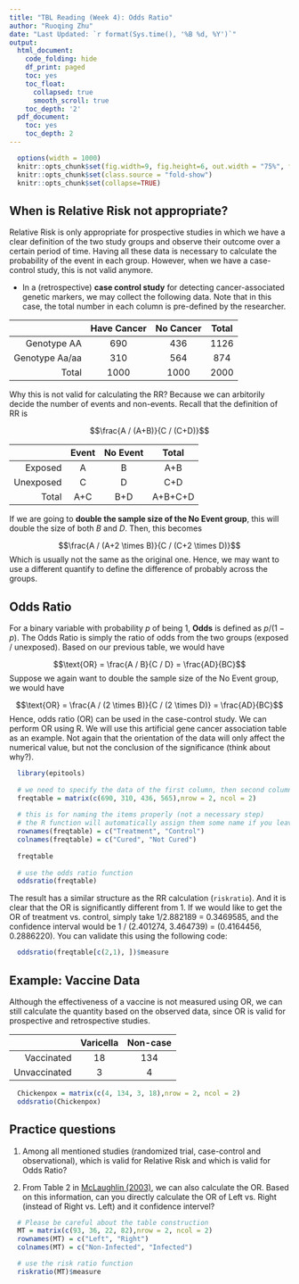 ```yaml
---
title: "TBL Reading (Week 4): Odds Ratio"
author: "Ruoqing Zhu"
date: "Last Updated: `r format(Sys.time(), '%B %d, %Y')`"
output:
  html_document:
    code_folding: hide
    df_print: paged
    toc: yes
    toc_float:
      collapsed: true
      smooth_scroll: true
    toc_depth: '2'
  pdf_document:
    toc: yes
    toc_depth: 2
---
```


```r
  options(width = 1000)
  knitr::opts_chunk$set(fig.width=9, fig.height=6, out.width = "75%", fig.align = 'center')
  knitr::opts_chunk$set(class.source = "fold-show")
  knitr::opts_chunk$set(collapse=TRUE)
```

## When is Relative Risk not appropriate? 

Relative Risk is only appropriate for prospective studies in which we have a clear definition of the two study groups and observe their outcome over a certain period of time. Having all these data is necessary to calculate the probability of the event in each group. However, when we have a case-control study, this is not valid anymore. 

  * In a (retrospective) __case control study__ for detecting cancer-associated genetic markers, we may collect the following data. Note that in this case, the total number in each column is pre-defined by the researcher. 
  
$\quad$       | Have Cancer | No Cancer | Total
-----: | :----: | :----: | :----:
Genotype AA | 690 | 436 | 1126
Genotype Aa/aa | 310  | 564 | 874
Total | 1000 | 1000 | 2000  

Why this is not valid for calculating the RR? Because we can arbitorily decide the number of events and non-events. Recall that the definition of RR is 

$$\frac{A / (A+B)}{C / (C+D)}$$

$\quad$       | Event | No Event | Total
-----: | :----: | :----: | :----:
Exposed | A | B | A+B
Unexposed | C  | D | C+D
Total | A+C | B+D | A+B+C+D

If we are going to __double the sample size of the No Event group__, this will double the size of both $B$ and $D$. Then, this becomes 

$$\frac{A / (A+2 \times B)}{C / (C+2 \times D)}$$
Which is usually not the same as the original one. Hence, we may want to use a different quantify to define the difference of probably across the groups. 

## Odds Ratio

For a binary variable with probability $p$ of being 1, __Odds__ is defined as $p / (1-p)$. The Odds Ratio is simply the ratio of odds from the two groups (exposed / unexposed). Based on our previous table, we would have 

$$\text{OR} = \frac{A / B}{C / D} = \frac{AD}{BC}$$
Suppose we again want to double the sample size of the No Event group, we would have 

$$\text{OR} = \frac{A / (2 \times B)}{C / (2 \times D)} = \frac{AD}{BC}$$
Hence, odds ratio (OR) can be used in the case-control study. We can perform OR using R. We will use this artificial gene cancer association table as an example. Not again that the orientation of the data will only affect the numerical value, but not the conclusion of the significance (think about why?).

```r
  library(epitools)
  
  # we need to specify the data of the first column, then second column
  freqtable = matrix(c(690, 310, 436, 565),nrow = 2, ncol = 2)
  
  # this is for naming the items properly (not a necessary step)
  # the R function will automatically assign them some name if you leave them empty. 
  rownames(freqtable) = c("Treatment", "Control")
  colnames(freqtable) = c("Cured", "Not Cured")  
  
  freqtable
  
  # use the odds ratio function
  oddsratio(freqtable)
```

The result has a similar structure as the RR calculation (`riskratio`). And it is clear that the OR is significantly different from 1. If we would like to get the OR of treatment vs. control, simply take 1/2.882189 = 0.3469585, and the confidence interval would be 1 / (2.401274, 3.464739) = (0.4164456, 0.2886220). You can validate this using the following code:

```r
  oddsratio(freqtable[c(2,1), ])$measure
```

## Example: Vaccine Data

Although the effectiveness of a vaccine is not measured using OR, we can still calculate the quantity based on the observed data, since OR is valid for prospective and retrospective studies. 

$\quad$       | Varicella | Non-case
-----:        | :----:    | :----: 
Vaccinated    | 18        | 134 
Unvaccinated  | 3         | 4

```r
  Chickenpox = matrix(c(4, 134, 3, 18),nrow = 2, ncol = 2)
  oddsratio(Chickenpox)
```

## Practice questions 

  1. Among all mentioned studies (randomized trial, case-control and observational), which is valid for Relative Risk and which is valid for Odds Ratio?
  
  2. From Table 2 in [McLaughlin (2003)](papers/McLaughlin2003Extensive.pdf), we can also calculate the OR. Based on this information, can you directly calculate the OR of Left vs. Right (instead of Right vs. Left) and it confidence intervel?
  
```r
  # Please be careful about the table construction
  MT = matrix(c(93, 36, 22, 82),nrow = 2, ncol = 2)
  rownames(MT) = c("Left", "Right")
  colnames(MT) = c("Non-Infected", "Infected")

  # use the risk ratio function
  riskratio(MT)$measure
```